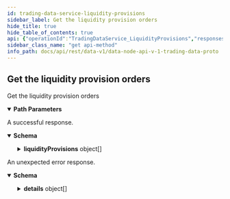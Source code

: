 ```yaml
---
id: trading-data-service-liquidity-provisions
sidebar_label: Get the liquidity provision orders
hide_title: true
hide_table_of_contents: true
api: {"operationId":"TradingDataService_LiquidityProvisions","responses":{"200":{"description":"A successful response.","content":{"application/json":{"schema":{"type":"object","properties":{"liquidityProvisions":{"type":"array","items":{"type":"object","properties":{"id":{"type":"string","title":"Unique identifier"},"partyId":{"type":"string","title":"Unique party identifier for the creator of the provision"},"createdAt":{"type":"string","format":"int64","title":"Timestamp for when the order was created at, in nanoseconds since the epoch\n- See [`VegaTimeResponse`](#api.VegaTimeResponse).`timestamp`"},"updatedAt":{"type":"string","format":"int64","title":"Timestamp for when the order was updated at, in nanoseconds since the epoch\n- See [`VegaTimeResponse`](#api.VegaTimeResponse).`timestamp`"},"marketId":{"type":"string","title":"Market identifier for the order, required field"},"commitmentAmount":{"type":"string","title":"Specified as a unitless number that represents the amount of settlement asset of the market"},"fee":{"type":"string","title":"Nominated liquidity fee factor, which is an input to the calculation of taker fees on the market, as per seeting fees and rewarding liquidity providers"},"sells":{"type":"array","items":{"type":"object","properties":{"orderId":{"type":"string","title":"Unique identifier of the pegged order generated by the core to fulfil this liquidity order"},"liquidityOrder":{"title":"The liquidity order from the original submission","type":"object","properties":{"reference":{"title":"The pegged reference point for the order","type":"string","enum":["PEGGED_REFERENCE_UNSPECIFIED","PEGGED_REFERENCE_MID","PEGGED_REFERENCE_BEST_BID","PEGGED_REFERENCE_BEST_ASK"],"default":"PEGGED_REFERENCE_UNSPECIFIED","description":"- PEGGED_REFERENCE_UNSPECIFIED: Default value for PeggedReference, no reference given\n - PEGGED_REFERENCE_MID: Mid price reference\n - PEGGED_REFERENCE_BEST_BID: Best bid price reference\n - PEGGED_REFERENCE_BEST_ASK: Best ask price reference"},"proportion":{"type":"integer","format":"int64","title":"The relative proportion of the commitment to be allocated at a price level"},"offset":{"type":"string","title":"The offset/amount of units away for the order"}}}},"title":"A pair of a liquidity order and the ID of the generated order by the core"},"title":"A set of liquidity sell orders to meet the liquidity provision obligation"},"buys":{"type":"array","items":{"type":"object","properties":{"orderId":{"type":"string","title":"Unique identifier of the pegged order generated by the core to fulfil this liquidity order"},"liquidityOrder":{"title":"The liquidity order from the original submission","type":"object","properties":{"reference":{"title":"The pegged reference point for the order","type":"string","enum":["PEGGED_REFERENCE_UNSPECIFIED","PEGGED_REFERENCE_MID","PEGGED_REFERENCE_BEST_BID","PEGGED_REFERENCE_BEST_ASK"],"default":"PEGGED_REFERENCE_UNSPECIFIED","description":"- PEGGED_REFERENCE_UNSPECIFIED: Default value for PeggedReference, no reference given\n - PEGGED_REFERENCE_MID: Mid price reference\n - PEGGED_REFERENCE_BEST_BID: Best bid price reference\n - PEGGED_REFERENCE_BEST_ASK: Best ask price reference"},"proportion":{"type":"integer","format":"int64","title":"The relative proportion of the commitment to be allocated at a price level"},"offset":{"type":"string","title":"The offset/amount of units away for the order"}}}},"title":"A pair of a liquidity order and the ID of the generated order by the core"},"title":"A set of liquidity buy orders to meet the liquidity provision obligation"},"version":{"type":"string","format":"uint64","title":"Version of this liquidity provision order"},"status":{"title":"Status of this liquidity provision order","type":"string","enum":["STATUS_UNSPECIFIED","STATUS_ACTIVE","STATUS_STOPPED","STATUS_CANCELLED","STATUS_REJECTED","STATUS_UNDEPLOYED","STATUS_PENDING"],"default":"STATUS_UNSPECIFIED","description":"- STATUS_UNSPECIFIED: The default value\n - STATUS_ACTIVE: The liquidity provision is active\n - STATUS_STOPPED: The liquidity provision was stopped by the network\n - STATUS_CANCELLED: The liquidity provision was cancelled by the liquidity provider\n - STATUS_REJECTED: The liquidity provision was invalid and got rejected\n - STATUS_UNDEPLOYED: The liquidity provision is valid and accepted by network, but orders aren't deployed\n - STATUS_PENDING: The liquidity provision is valid and accepted by network\nbut has never been deployed. If when it's possible to deploy the orders for the first time\nmargin check fails, then they will be cancelled without any penalties."},"reference":{"type":"string","title":"A reference shared between this liquidity provision and all its orders"}},"title":"An Liquidity provider commitment"}}},"title":"A response containing all of the Vega liquidity provision orders"}}}},"default":{"description":"An unexpected error response.","content":{"application/json":{"schema":{"type":"object","properties":{"code":{"type":"integer","format":"int32"},"message":{"type":"string"},"details":{"type":"array","items":{"type":"object","properties":{"@type":{"type":"string"}},"additionalProperties":{}}}}}}}}},"parameters":[{"name":"party","description":"The party which submitted the liquidity provision orders","in":"path","required":true,"schema":{"type":"string"}},{"name":"market","description":"The target market for the liquidity provision orders","in":"path","required":true,"schema":{"type":"string"}}],"tags":["TradingDataService"],"description":"Get the liquidity provision orders","method":"get","path":"/liquidity-provisions/party/{party}/market/{market}","info":{"title":"data-node/api/v1/trading_data.proto","version":"0.56.0"},"postman":{"name":"Get the liquidity provision orders","description":{"type":"text/plain"},"url":{"path":["liquidity-provisions","party",":party","market",":market"],"host":["{{baseUrl}}"],"query":[],"variable":[{"disabled":false,"description":{"content":"(Required) The party which submitted the liquidity provision orders","type":"text/plain"},"type":"any","value":"","key":"party"},{"disabled":false,"description":{"content":"(Required) The target market for the liquidity provision orders","type":"text/plain"},"type":"any","value":"","key":"market"}]},"header":[{"key":"Accept","value":"application/json"}],"method":"GET"}}
sidebar_class_name: "get api-method"
info_path: docs/api/rest/data-v1/data-node-api-v-1-trading-data-proto
---
```



## Get the liquidity provision orders



Get the liquidity provision orders

<details style={{"marginBottom":"1rem"}} data-collapsed={false} open={true}><summary style={{}}><strong>Path Parameters</strong></summary><div><ul><ParamsItem className={"paramsItem"} param={{"name":"party","description":"The party which submitted the liquidity provision orders","in":"path","required":true,"schema":{"type":"string"}}}></ParamsItem><ParamsItem className={"paramsItem"} param={{"name":"market","description":"The target market for the liquidity provision orders","in":"path","required":true,"schema":{"type":"string"}}}></ParamsItem></ul></div></details><div><ApiTabs><TabItem label={"200"} value={"200"}><div>

A successful response.

</div><div><MimeTabs groupId={"mime-type"}><TabItem label={"application/json"} value={"application/json"}><SchemaTabs groupId={"schema-tabs"}><TabItem label={"Schema"} value={"Schema"}><details style={{}} data-collapsed={false} open={true}><summary style={{"textAlign":"left"}}><strong>Schema</strong></summary><div style={{"textAlign":"left","marginLeft":"1rem"}}></div><ul style={{"marginLeft":"1rem"}}><SchemaItem collapsible={true} className={"schemaItem"}><details style={{}}><summary style={{}}><strong>liquidityProvisions</strong><span style={{"opacity":"0.6"}}> object[]</span></summary><div style={{"marginLeft":"1rem"}}><SchemaItem collapsible={false} name={"id"} required={false} schemaDescription={undefined} schemaName={"Unique identifier"} qualifierMessage={undefined} defaultValue={undefined}></SchemaItem><SchemaItem collapsible={false} name={"partyId"} required={false} schemaDescription={undefined} schemaName={"Unique party identifier for the creator of the provision"} qualifierMessage={undefined} defaultValue={undefined}></SchemaItem><SchemaItem collapsible={false} name={"createdAt"} required={false} schemaDescription={undefined} schemaName={"int64"} qualifierMessage={undefined} defaultValue={undefined}></SchemaItem><SchemaItem collapsible={false} name={"updatedAt"} required={false} schemaDescription={undefined} schemaName={"int64"} qualifierMessage={undefined} defaultValue={undefined}></SchemaItem><SchemaItem collapsible={false} name={"marketId"} required={false} schemaDescription={undefined} schemaName={"Market identifier for the order, required field"} qualifierMessage={undefined} defaultValue={undefined}></SchemaItem><SchemaItem collapsible={false} name={"commitmentAmount"} required={false} schemaDescription={undefined} schemaName={"Specified as a unitless number that represents the amount of settlement asset of the market"} qualifierMessage={undefined} defaultValue={undefined}></SchemaItem><SchemaItem collapsible={false} name={"fee"} required={false} schemaDescription={undefined} schemaName={"Nominated liquidity fee factor, which is an input to the calculation of taker fees on the market, as per seeting fees and rewarding liquidity providers"} qualifierMessage={undefined} defaultValue={undefined}></SchemaItem><SchemaItem collapsible={true} className={"schemaItem"}><details style={{}}><summary style={{}}><strong>sells</strong><span style={{"opacity":"0.6"}}> object[]</span></summary><div style={{"marginLeft":"1rem"}}><SchemaItem collapsible={false} name={"orderId"} required={false} schemaDescription={undefined} schemaName={"Unique identifier of the pegged order generated by the core to fulfil this liquidity order"} qualifierMessage={undefined} defaultValue={undefined}></SchemaItem><SchemaItem collapsible={true} className={"schemaItem"}><details style={{}}><summary style={{}}><strong>liquidityOrder</strong><span style={{"opacity":"0.6"}}> object</span></summary><div style={{"marginLeft":"1rem"}}><SchemaItem collapsible={false} name={"reference"} required={false} schemaDescription={"- PEGGED_REFERENCE_UNSPECIFIED: Default value for PeggedReference, no reference given\n - PEGGED_REFERENCE_MID: Mid price reference\n - PEGGED_REFERENCE_BEST_BID: Best bid price reference\n - PEGGED_REFERENCE_BEST_ASK: Best ask price reference"} schemaName={"The pegged reference point for the order"} qualifierMessage={"**Possible values:** [`PEGGED_REFERENCE_UNSPECIFIED`, `PEGGED_REFERENCE_MID`, `PEGGED_REFERENCE_BEST_BID`, `PEGGED_REFERENCE_BEST_ASK`]"} defaultValue={"PEGGED_REFERENCE_UNSPECIFIED"}></SchemaItem><SchemaItem collapsible={false} name={"proportion"} required={false} schemaDescription={undefined} schemaName={"int64"} qualifierMessage={undefined} defaultValue={undefined}></SchemaItem><SchemaItem collapsible={false} name={"offset"} required={false} schemaDescription={undefined} schemaName={"The offset/amount of units away for the order"} qualifierMessage={undefined} defaultValue={undefined}></SchemaItem></div></details></SchemaItem></div></details></SchemaItem><SchemaItem collapsible={true} className={"schemaItem"}><details style={{}}><summary style={{}}><strong>buys</strong><span style={{"opacity":"0.6"}}> object[]</span></summary><div style={{"marginLeft":"1rem"}}><SchemaItem collapsible={false} name={"orderId"} required={false} schemaDescription={undefined} schemaName={"Unique identifier of the pegged order generated by the core to fulfil this liquidity order"} qualifierMessage={undefined} defaultValue={undefined}></SchemaItem><SchemaItem collapsible={true} className={"schemaItem"}><details style={{}}><summary style={{}}><strong>liquidityOrder</strong><span style={{"opacity":"0.6"}}> object</span></summary><div style={{"marginLeft":"1rem"}}><SchemaItem collapsible={false} name={"reference"} required={false} schemaDescription={"- PEGGED_REFERENCE_UNSPECIFIED: Default value for PeggedReference, no reference given\n - PEGGED_REFERENCE_MID: Mid price reference\n - PEGGED_REFERENCE_BEST_BID: Best bid price reference\n - PEGGED_REFERENCE_BEST_ASK: Best ask price reference"} schemaName={"The pegged reference point for the order"} qualifierMessage={"**Possible values:** [`PEGGED_REFERENCE_UNSPECIFIED`, `PEGGED_REFERENCE_MID`, `PEGGED_REFERENCE_BEST_BID`, `PEGGED_REFERENCE_BEST_ASK`]"} defaultValue={"PEGGED_REFERENCE_UNSPECIFIED"}></SchemaItem><SchemaItem collapsible={false} name={"proportion"} required={false} schemaDescription={undefined} schemaName={"int64"} qualifierMessage={undefined} defaultValue={undefined}></SchemaItem><SchemaItem collapsible={false} name={"offset"} required={false} schemaDescription={undefined} schemaName={"The offset/amount of units away for the order"} qualifierMessage={undefined} defaultValue={undefined}></SchemaItem></div></details></SchemaItem></div></details></SchemaItem><SchemaItem collapsible={false} name={"version"} required={false} schemaDescription={undefined} schemaName={"uint64"} qualifierMessage={undefined} defaultValue={undefined}></SchemaItem><SchemaItem collapsible={false} name={"status"} required={false} schemaDescription={"- STATUS_UNSPECIFIED: The default value\n - STATUS_ACTIVE: The liquidity provision is active\n - STATUS_STOPPED: The liquidity provision was stopped by the network\n - STATUS_CANCELLED: The liquidity provision was cancelled by the liquidity provider\n - STATUS_REJECTED: The liquidity provision was invalid and got rejected\n - STATUS_UNDEPLOYED: The liquidity provision is valid and accepted by network, but orders aren't deployed\n - STATUS_PENDING: The liquidity provision is valid and accepted by network\nbut has never been deployed. If when it's possible to deploy the orders for the first time\nmargin check fails, then they will be cancelled without any penalties."} schemaName={"Status of this liquidity provision order"} qualifierMessage={"**Possible values:** [`STATUS_UNSPECIFIED`, `STATUS_ACTIVE`, `STATUS_STOPPED`, `STATUS_CANCELLED`, `STATUS_REJECTED`, `STATUS_UNDEPLOYED`, `STATUS_PENDING`]"} defaultValue={"STATUS_UNSPECIFIED"}></SchemaItem><SchemaItem collapsible={false} name={"reference"} required={false} schemaDescription={undefined} schemaName={"A reference shared between this liquidity provision and all its orders"} qualifierMessage={undefined} defaultValue={undefined}></SchemaItem></div></details></SchemaItem></ul></details></TabItem><TabItem label={"Example (from schema)"} value={"Example (from schema)"}><ResponseSamples responseExample={"{\n  \"liquidityProvisions\": [\n    {\n      \"id\": \"string\",\n      \"partyId\": \"string\",\n      \"createdAt\": \"string\",\n      \"updatedAt\": \"string\",\n      \"marketId\": \"string\",\n      \"commitmentAmount\": \"string\",\n      \"fee\": \"string\",\n      \"sells\": [\n        {\n          \"orderId\": \"string\",\n          \"liquidityOrder\": {\n            \"reference\": \"PEGGED_REFERENCE_UNSPECIFIED\",\n            \"proportion\": 0,\n            \"offset\": \"string\"\n          }\n        }\n      ],\n      \"buys\": [\n        {\n          \"orderId\": \"string\",\n          \"liquidityOrder\": {\n            \"reference\": \"PEGGED_REFERENCE_UNSPECIFIED\",\n            \"proportion\": 0,\n            \"offset\": \"string\"\n          }\n        }\n      ],\n      \"version\": \"string\",\n      \"status\": \"STATUS_UNSPECIFIED\",\n      \"reference\": \"string\"\n    }\n  ]\n}"} language={"json"}></ResponseSamples></TabItem></SchemaTabs></TabItem></MimeTabs></div></TabItem><TabItem label={"default"} value={"default"}><div>

An unexpected error response.

</div><div><MimeTabs groupId={"mime-type"}><TabItem label={"application/json"} value={"application/json"}><SchemaTabs groupId={"schema-tabs"}><TabItem label={"Schema"} value={"Schema"}><details style={{}} data-collapsed={false} open={true}><summary style={{"textAlign":"left"}}><strong>Schema</strong></summary><div style={{"textAlign":"left","marginLeft":"1rem"}}></div><ul style={{"marginLeft":"1rem"}}><SchemaItem collapsible={false} name={"code"} required={false} schemaDescription={undefined} schemaName={"int32"} qualifierMessage={undefined} defaultValue={undefined}></SchemaItem><SchemaItem collapsible={false} name={"message"} required={false} schemaDescription={undefined} schemaName={"string"} qualifierMessage={undefined} defaultValue={undefined}></SchemaItem><SchemaItem collapsible={true} className={"schemaItem"}><details style={{}}><summary style={{}}><strong>details</strong><span style={{"opacity":"0.6"}}> object[]</span></summary><div style={{"marginLeft":"1rem"}}><SchemaItem collapsible={false} name={"@type"} required={false} schemaDescription={undefined} schemaName={"string"} qualifierMessage={undefined} defaultValue={undefined}></SchemaItem></div></details></SchemaItem></ul></details></TabItem><TabItem label={"Example (from schema)"} value={"Example (from schema)"}><ResponseSamples responseExample={"{\n  \"code\": 0,\n  \"message\": \"string\",\n  \"details\": [\n    {\n      \"@type\": \"string\"\n    }\n  ]\n}"} language={"json"}></ResponseSamples></TabItem></SchemaTabs></TabItem></MimeTabs></div></TabItem></ApiTabs></div>
      